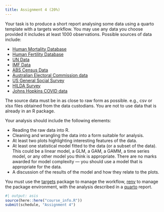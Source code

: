 ```yaml
---
title: Assignment 4 (20%)
---
```


Your task is to produce a short report analysing some data using a quarto template with a targets workflow. You may use any data you choose provided it includes at least 1000 observations. Possible sources of data include:

* [Human Mortality Database](https://mortality.org)
* [Human Fertility Database](https://humanfertility.org)
* [UN Data](https://data.un.org)
* [IMF Data](https://data.imf.org)
* [ABS Census Data](https://www.abs.gov.au/census/find-census-data/datapacks?release=2021)
* [Australian Electoral Commission data](https://www.aec.gov.au/election/downloads.htm)
* [US General Social Survey](https://gss.norc.org/get-the-data/)
* [HILDA Survey](https://melbourneinstitute.unimelb.edu.au/hilda)
* [Johns Hopkins COVID data](https://github.com/CSSEGISandData/COVID-19)

The source data must be in as close to raw form as possible. e.g., csv or xlsx files obtained from the data custodians. You are not to use data that is already in an R package.

Your analysis should include the following elements:

* Reading the raw data into R.
* Cleaning and wrangling the data into a form suitable for analysis.
* At least two plots highlighting interesting features of the data.
* At least one statistical model fitted to the data (or a subset of the data). This could be a linear model, a GLM, a GAM, a GAMM, a time series model, or any other model you think is appropriate. There are no marks awarded for model complexity --- you should use a model that is appropriate for the data.
* A discussion of the results of the model and how they relate to the plots.

You must use the [targets](https://books.ropensci.org/targets/) package to manage the workflow, [renv](https://rstudio.github.io/renv/) to manage the package environment, with the analysis described in a [quarto](https://quarto.org) report.


```r
#| output: asis
source(here::here("course_info.R"))
submit(schedule, "Assignment 4")
```

